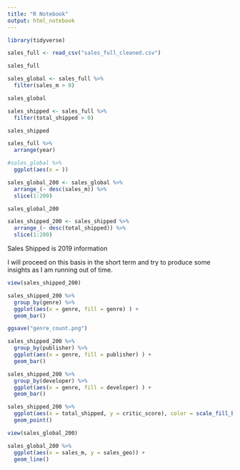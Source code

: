 ```yaml
---
title: "R Notebook"
output: html_notebook
---
```


```r
library(tidyverse)
```


```r
sales_full <- read_csv("sales_full_cleaned.csv")
```

```r
sales_full
```


```r
sales_global <- sales_full %>% 
  filter(sales_m > 0)

sales_global

```

```r
sales_shipped <- sales_full %>% 
  filter(total_shipped > 0)

sales_shipped
```

```r
sales_full %>% 
  arrange(year)
```

```r
#sales_global %>% 
  ggplot(aes(x = ))
```

```r
sales_global_200 <- sales_global %>%
  arrange_(~ desc(sales_m)) %>%
  slice(1:200)

sales_global_200
```

```r
sales_shipped_200 <- sales_shipped %>%
  arrange_(~ desc(total_shipped)) %>%
  slice(1:200)
```

Sales Shipped is 2019 information

I will proceed on this basis in the short term and try to produce some insights as I am running out of time.

```r
view(sales_shipped_200)
```


```r
sales_shipped_200 %>% 
  group_by(genre) %>% 
  ggplot(aes(x = genre, fill = genre) ) +
  geom_bar()

ggsave("genre_count.png")
```

```r
sales_shipped_200 %>% 
  group_by(publisher) %>% 
  ggplot(aes(x = genre, fill = publisher) ) +
  geom_bar()
```

```r
sales_shipped_200 %>% 
  group_by(developer) %>% 
  ggplot(aes(x = genre, fill = developer) ) +
  geom_bar()
```

```r
sales_shipped_200 %>% 
  ggplot(aes(x = total_shipped, y = critic_score), color = scale_fill_brewer()) +
  geom_point()
```

```r
view(sales_global_200)
```


```r
sales_global_200 %>%
  ggplot(aes(x = sales_m, y = sales_geo)) +
  geom_line()
  
```







